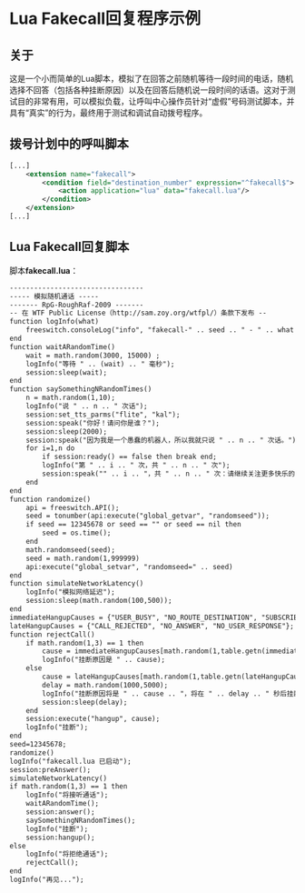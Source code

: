 # Lua Fakecall回复程序示例

## 关于

这是一个小而简单的Lua脚本，模拟了在回答之前随机等待一段时间的电话，随机选择不回答（包括各种挂断原因）以及在回答后随机说一段时间的话语。这对于测试目的非常有用，可以模拟负载，让呼叫中心操作员针对“虚假”号码测试脚本，并具有“真实”的行为，最终用于测试和调试自动拨号程序。

## 拨号计划中的呼叫脚本

```xml
[...]
  	<extension name="fakecall">
		<condition field="destination_number" expression="^fakecall$">
			<action application="lua" data="fakecall.lua"/>
		</condition>
	</extension>
[...]
```

## Lua Fakecall回复脚本

脚本**fakecall.lua**：

```xml
---------------------------------
----- 模拟随机通话 -----
------- RpG-RoughRaf-2009 -------
-- 在 WTF Public License（http://sam.zoy.org/wtfpl/）条款下发布 --
function logInfo(what)
    freeswitch.consoleLog("info", "fakecall-" .. seed .. " - " .. what .. "\n\r");
end
function waitARandomTime()
    wait = math.random(3000, 15000) ;
    logInfo("等待 " .. (wait) .. " 毫秒");
    session:sleep(wait);
end
function saySomethingNRandomTimes()
    n = math.random(1,10);
    logInfo("说 " .. n .. " 次话");
    session:set_tts_parms("flite", "kal");
    session:speak("你好！请问你是谁？");
    session:sleep(2000);
    session:speak("因为我是一个愚蠢的机器人，所以我就只说 " .. n .. " 次话。");
    for i=1,n do
        if session:ready() == false then break end;
        logInfo("第 " .. i .. " 次，共 " .. n .. " 次");
        session:speak("" .. i .. "，共 " .. n .. " 次：请继续关注更多快乐的日子");
    end
end
function randomize()
    api = freeswitch.API();
    seed = tonumber(api:execute("global_getvar", "randomseed"));
    if seed == 12345678 or seed == "" or seed == nil then
        seed = os.time();
    end
    math.randomseed(seed);
    seed = math.random(1,999999)
    api:execute("global_setvar", "randomseed=" .. seed)
end
function simulateNetworkLatency()
    logInfo("模拟网络延迟");
    session:sleep(math.random(100,500));
end
immediateHangupCauses = {"USER_BUSY", "NO_ROUTE_DESTINATION", "SUBSCRIBER_ABSENT"};
lateHangupCauses = {"CALL_REJECTED", "NO_ANSWER", "NO_USER_RESPONSE"};
function rejectCall()
    if math.random(1,3) == 1 then
        cause = immediateHangupCauses[math.random(1,table.getn(immediateHangupCauses))];
        logInfo("挂断原因是 " .. cause);
    else
        cause = lateHangupCauses[math.random(1,table.getn(lateHangupCauses))];
        delay = math.random(1000,5000);
        logInfo("挂断原因将是 " .. cause .. "，将在 " .. delay .. " 秒后挂断");
        session:sleep(delay);
    end
    session:execute("hangup", cause);
    logInfo("挂断");
end
seed=12345678;
randomize()
logInfo("fakecall.lua 已启动");
session:preAnswer();
simulateNetworkLatency()
if math.random(1,3) == 1 then
    logInfo("将接听通话");
    waitARandomTime();
    session:answer();
    saySomethingNRandomTimes();
    logInfo("挂断");
    session:hangup();
else
    logInfo("将拒绝通话");
    rejectCall();
end
logInfo("再见...");
```
